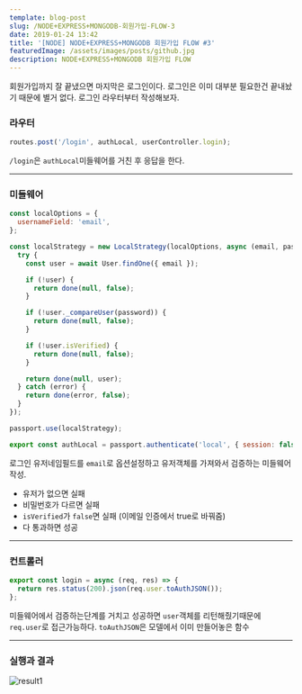 ```yaml
---
template: blog-post
slug: /NODE+EXPRESS+MONGODB-회원가입-FLOW-3
date: 2019-01-24 13:42
title: '[NODE] NODE+EXPRESS+MONGODB 회원가입 FLOW #3'
featuredImage: /assets/images/posts/github.jpg
description: NODE+EXPRESS+MONGODB 회원가입 FLOW
---
```


회원가입까지 잘 끝냈으면 마지막은 로그인이다. 로그인은 이미 대부분 필요한건 끝내놨기 때문에 별거 없다. 로그인 라우터부터 작성해보자.

### 라우터

```javascript
routes.post('/login', authLocal, userController.login);
```

`/login`은 `authLocal`미들웨어를 거친 후 응답을 한다.

---

### 미들웨어

```javascript
const localOptions = {
  usernameField: 'email',
};

const localStrategy = new LocalStrategy(localOptions, async (email, password, done) => {
  try {
    const user = await User.findOne({ email });

    if (!user) {
      return done(null, false);
    }

    if (!user._compareUser(password)) {
      return done(null, false);
    }

    if (!user.isVerified) {
      return done(null, false);
    }

    return done(null, user);
  } catch (error) {
    return done(error, false);
  }
});

passport.use(localStrategy);

export const authLocal = passport.authenticate('local', { session: false });
```

로그인 유저네임필드를 `email`로 옵션설정하고 유저객체를 가져와서 검증하는 미들웨어작성.

- 유저가 없으면 실패
- 비밀번호가 다르면 실패
- `isVerified`가 `false`면 실패 (이메일 인증에서 true로 바꿔줌)
- 다 통과하면 성공

---

### 컨트롤러

```javascript
export const login = async (req, res) => {
  return res.status(200).json(req.user.toAuthJSON());
};
```

미들웨어에서 검증하는단계를 거치고 성공하면 `user`객체를 리턴해줬기때문에 `req.user`로 접근가능하다. `toAuthJSON`은 모델에서 이미 만들어놓은 함수

---

### 실행과 결과

![result1](/assets/images/posts/190128/results1.png)
